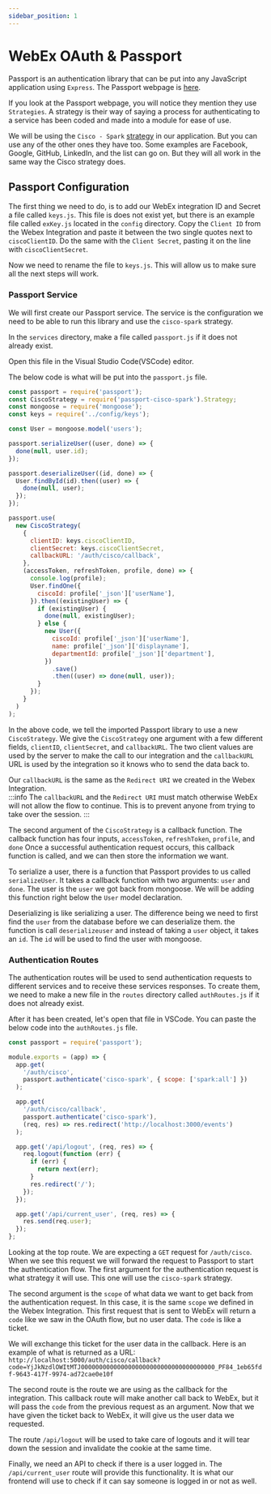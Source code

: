 ```yaml
---
sidebar_position: 1
---
```


# WebEx OAuth & Passport

Passport is an authentication library that can be put into any JavaScript application using `Express`. The Passport webpage is [here](https://www.passportjs.org/).

If you look at the Passport webpage, you will notice they mention they use `Strategies`. A strategy is their way of saying a process for authenticating to a service has been coded and made into a module for ease of use.

We will be using the `Cisco - Spark` [strategy](https://www.passportjs.org/packages/passport-cisco-spark/) in our application. But you can use any of the other ones they have too. Some examples are Facebook, Google, GitHub, LinkedIn, and the list can go on. But they will all work in the same way the Cisco strategy does.

## Passport Configuration

The first thing we need to do, is to add our WebEx integration ID and Secret a file called `keys.js`. This file is does not exist yet, but there is an example file called `exKey.js` located in the `config` directory.
Copy the `Client ID` from the Webex Integration and paste it between the two single quotes next to `ciscoClientID`. Do the same with the `Client Secret`, pasting it on the line with `ciscoClientSecret`.

Now we need to rename the file to `keys.js`. This will allow us to make sure all the next steps will work.

### Passport Service

We will first create our Passport service. The service is the configuration we need to be able to run this library and use the `cisco-spark` strategy.

In the `services` directory, make a file called `passport.js` if it does not already exist.

Open this file in the Visual Studio Code(VSCode) editor.

The below code is what will be put into the `passport.js` file.

```javascript title=services/passport.js showLineNumbers
const passport = require('passport');
const CiscoStrategy = require('passport-cisco-spark').Strategy;
const mongoose = require('mongoose');
const keys = require('../config/keys');

const User = mongoose.model('users');

passport.serializeUser((user, done) => {
  done(null, user.id);
});

passport.deserializeUser((id, done) => {
  User.findById(id).then((user) => {
    done(null, user);
  });
});

passport.use(
  new CiscoStrategy(
    {
      clientID: keys.ciscoClientID,
      clientSecret: keys.ciscoClientSecret,
      callbackURL: '/auth/cisco/callback',
    },
    (accessToken, refreshToken, profile, done) => {
      console.log(profile);
      User.findOne({
        ciscoId: profile['_json']['userName'],
      }).then((existingUser) => {
        if (existingUser) {
          done(null, existingUser);
        } else {
          new User({
            ciscoId: profile['_json']['userName'],
            name: profile['_json']['displayname'],
            departmentId: profile['_json']['department'],
          })
            .save()
            .then((user) => done(null, user));
        }
      });
    }
  )
);
```

In the above code, we tell the imported Passport library to use a new `CiscoStrategy`. We give the `CiscoStrategy` one argument with a few different fields, `clientID`, `clientSecret`, and `callbackURL`. The two client values are used by the server to make the call to our integration and the `callbackURL` URL is used by the integration so it knows who to send the data back to.

Our `callbackURL` is the same as the `Redirect URI` we created in the Webex Integration.  
:::info
The `callbackURL` and the `Redirect URI` must match otherwise WebEx will not allow the flow to continue. This is to prevent anyone from trying to take over the session.
:::

The second argument of the `CiscoStrategy` is a callback function. The callback function has four inputs, `accessToken`, `refreshToken`, `profile`, and `done`
Once a successful authentication request occurs, this callback function is called, and we can then store the information we want.

To serialize a user, there is a function that Passport provides to us called `serializeUser`. It takes a callback function with two arguments: `user` and `done`. The user is the `user` we got back from mongoose. We will be adding this function right below the `User` model declaration.

Deserializing is like serializing a user. The difference being we need to first find the `user` from the database before we can deserialize them. the function is call `deserializeuser` and instead of taking a `user` object, it takes an `id`. The `id` will be used to find the user with mongoose.

### Authentication Routes

The authentication routes will be used to send authentication requests to different services and to receive these services responses.
To create them, we need to make a new file in the `routes` directory called `authRoutes.js` if it does not already exist.

After it has been created, let's open that file in VSCode. You can paste the below code into the `authRoutes.js` file.

```javascript title=routes/authRoutes.js showLineNumbers
const passport = require('passport');

module.exports = (app) => {
  app.get(
    '/auth/cisco',
    passport.authenticate('cisco-spark', { scope: ['spark:all'] })
  );

  app.get(
    '/auth/cisco/callback',
    passport.authenticate('cisco-spark'),
    (req, res) => res.redirect('http://localhost:3000/events')
  );

  app.get('/api/logout', (req, res) => {
    req.logout(function (err) {
      if (err) {
        return next(err);
      }
      res.redirect('/');
    });
  });

  app.get('/api/current_user', (req, res) => {
    res.send(req.user);
  });
};
```

Looking at the top route. We are expecting a `GET` request for `/auth/cisco`. When we see this request we will forward the request to Passport to start the authentication flow. The first argument for the authentication request is what strategy it will use. This one will use the `cisco-spark` strategy.

The second argument is the `scope` of what data we want to get back from the authentication request. In this case, it is the same `scope` we defined in the Webex Integration. This first request that is sent to WebEx will return a `code` like we saw in the OAuth flow, but no user data. The `code` is like a ticket.

We will exchange this ticket for the user data in the callback. Here is an example of what is returned as a URL:
`http://localhost:5000/auth/cisco/callback?code=YjJkNzdlOWItMTJ0000000000000000000000000000000000000_PF84_1eb65fdf-9643-417f-9974-ad72cae0e10f`

The second route is the route we are using as the callback for the integration. This callback route will make another call back to WebEx, but it will pass the `code` from the previous request as an argument. Now that we have given the ticket back to WebEx, it will give us the user data we requested.

The route `/api/logout` will be used to take care of logouts and it will tear down the session and invalidate the cookie at the same time.

Finally, we need an API to check if there is a user logged in. The `/api/current_user` route will provide this functionality. It is what our frontend will use to check if it can say someone is logged in or not as well.
